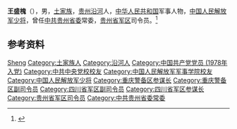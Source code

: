 {{Infobox officeholder
| 姓名        = 王盛槐
|军衔        = [[File:PLAMjGeneral_r.svg.png|50px]] [[中国人民解放军少将|陸軍少将]]
| 效忠        = {{CPC}}<br/>{{PRC}}
| 服务        = {{PLA}}
}}

'''王盛槐'''（{{bd|1956年|12月|}}），男，[[土家族|土家族]]，[[贵州|贵州]][[沿河|沿河]]人，[[中华人民共和国|中华人民共和国]]军事人物，[[中国人民解放军少将|中国人民解放军少将]]，曾任[[中共贵州省委|中共贵州省委]]常委，[[贵州省军区|贵州省军区]]司令员。<ref>{{Cite web|title=龙长春新任贵州省委常委 孙永春、王盛槐不再担任(图 简历)|url=http://district.ce.cn/newarea/sddy/201704/20/t20170420_22186131_2.shtml|accessdate=2021-02-01|work=中国经济网|archive-date=2021-02-13|archive-url=https://web.archive.org/web/20210213040546/http://district.ce.cn/newarea/sddy/201704/20/t20170420_22186131_2.shtml|dead-url=no}}</ref>
{{Clear}}

== 参考资料 ==
{{reflist}}

{{Authority control}}
{{DEFAULTSORT:Wang王}}
[[Category:王姓|Sheng]]
[[Category:土家族人|Category:土家族人]]
[[Category:沿河人|Category:沿河人]]
[[Category:中国共产党党员_(1978年入党)|Category:中国共产党党员 (1978年入党)]]
[[Category:中共中央党校校友|Category:中共中央党校校友]]
[[Category:中国人民解放军军事学院校友|Category:中国人民解放军军事学院校友]]
[[Category:中国人民解放军少将|Category:中国人民解放军少将]]
[[Category:重庆警备区参谋长|Category:重庆警备区参谋长]]
[[Category:重庆警备区副司令员|Category:重庆警备区副司令员]]
[[Category:四川省军区副司令员|Category:四川省军区副司令员]]
[[Category:四川省军区参谋长|Category:四川省军区参谋长]]
[[Category:贵州省军区司令员|Category:贵州省军区司令员]]
[[Category:中共贵州省委常委|Category:中共贵州省委常委]]
{{中国军事人物小作品}}